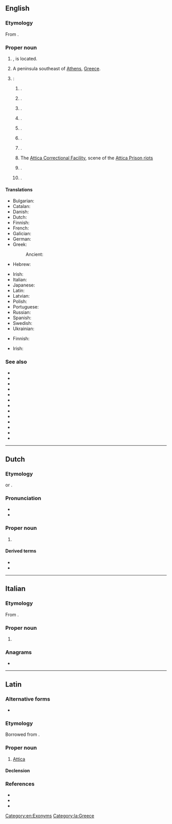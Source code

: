 {{also|attica}}
==English==
{{wikipedia}}

===Etymology===
From {{uder|en|grc|Ἀττική}}.

===Proper noun===
{{en-proper noun}}

# {{place|en|A [[periphery]] where [[Athens]], the capital of <<c/Greece>>}}, is located. {{C|en|Regions of Greece}}
# A peninsula southeast of [[Athens]], [[Greece]].
# {{place|en|number of places|c/USA}}:
## {{place|en|unincorporated community|co/Jackson County|s/Georgia}}.
## {{place|en|city|co/Fountain County|s/Indiana}}.
## {{place|en|unincorporated community|co/Marion County|s/Iowa}}.
## {{place|en|town|co/Harper County|s/Kansas}}.
## {{place|en|unincorporated community/CDP/and/township|co/Lapeer County|s/Michigan}}.
## {{place|en|town|co/Wyoming County|s/New York}}.
## {{place|en|village|co/Wyoming County|and|co/Genesee County|s/New York}}.
## The [[w:Attica Correctional Facility|Attica Correctional Facility]], scene of the [[w:Attica Prison riots|Attica Prison riots]]
## {{place|en|village|co/Seneca County|s/Ohio}}.
## {{place|en|unincorporated community|town/Brooklyn|co/Green County|s/Wisconsin}}.

====Translations====
{{trans-top|periphery}}
* Bulgarian: {{t|bg|А́тика|f}}
* Catalan: {{t|ca|Àtica}}
* Danish: {{t|da|Attika}}
* Dutch: {{t|nl|Attica}}
* Finnish: {{t+|fi|Attika}}
* French: {{t+|fr|Attique}}
* Galician: {{t+|gl|Ática|f}}
* German: {{t+|de|Attika}}
* Greek: {{t+|el|Αττική|f}}
*: Ancient: {{t|grc|Ἀττική|f}}
* Hebrew: {{t|he|אטיקה|tr=Atika|f}}
{{trans-mid}}
* Irish: {{t|ga|Ataic|f|alt=an Ataic}}
* Italian: {{t|it|Attica|f}}
* Japanese: {{t|ja|アッティカ|tr=Attika}}
* Latin: {{t|la|Attica|f}}
* Latvian: {{t|lv|Atika|f}}
* Polish: {{t+|pl|Attyka|f}}
* Portuguese: {{t|pt|Ática|f}}
* Russian: {{t+|ru|А́ттика|f}}
* Spanish: {{t+|es|Ática|f}}
* Swedish: {{t|sv|Attika}}
* Ukrainian: {{t|uk|А́ттіка|f}}
{{trans-bottom}}

{{trans-top|peninsula}}
* Finnish: {{t|fi|[[Attikan]] [[niemimaa]]}}
{{trans-mid}}
* Irish: {{t|ga|Ataic|f|alt=an Ataic}}
{{trans-bottom}}

===See also===
* {{l|en|Attic}}
* {{l|en|Central Greece}}
* {{l|en|Central Macedonia}}
* {{l|en|Crete}}
* {{l|en|East Macedonia and Thrace}}
* {{l|en|Epirus}}
* {{l|en|Ionian Islands}}
* {{l|en|North Aegean}}
* {{l|en|Peloponnese}}
* {{l|en|South Aegean}}
* {{l|en|Thessaly}}
* {{l|en|West Greece}}
* {{l|en|West Macedonia}}

[[Category:en:Exonyms]]

----

==Dutch==

===Etymology===
{{lbor|nl|la|Attica}} or {{lbor|nl|grc|Ἀττική|notext=1}}.

===Pronunciation===
* {{IPA|nl|/ˈɑ.ti.kaː/}}
* {{hyphenation|nl|At|ti|ca}}

===Proper noun===
{{nl-proper noun|n}}

# {{l|en|Attica}} {{gloss|region in Greece where Athens is located}} {{defdate|from 16th c.}}

====Derived terms====
* {{l|nl|atticisme}}
* {{l|nl|Attisch}}

----

==Italian==
{{wikipedia|lang=it}}

===Etymology===
From {{uder|it|grc|Ἀττική}}.

===Proper noun===
{{it-proper noun|f}}

# {{place|it|region|c/Greece|t1=Attica}}

===Anagrams===
* {{anagrams|it|a=aacitt|ciatta|citata|tacita}}

{{C|it|Exonyms}}

----

==Latin==

===Alternative forms===
* {{alter|la|Atticē}}

===Etymology===
Borrowed from {{bor|la|grc|Ἀττική}}.

===Proper noun===
{{la-proper noun|Attica<1>}}

# [[#English|Attica]]

====Declension====
{{la-ndecl|Attica<1>}}

===References===
* {{R:L&S}}
* {{R:Gaffiot}}
* {{R:Smith's Geography}}

[[Category:la:Greece]]